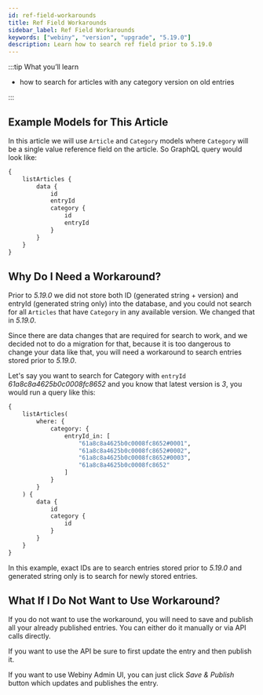 ```yaml
---
id: ref-field-workarounds
title: Ref Field Workarounds
sidebar_label: Ref Field Workarounds
keywords: ["webiny", "version", "upgrade", "5.19.0"]
description: Learn how to search ref field prior to 5.19.0
---
```


:::tip What you’ll learn

- how to search for articles with any category version on old entries

:::

## Example Models for This Article

In this article we will use `Article` and `Category` models where `Category` will be a single value reference field on the article.
So GraphQL query would look like:


```graphql
{
	listArticles {
		data {
			id
			entryId
			category {
				id
				entryId
			}
		}
	}
}
```


## Why Do I Need a Workaround?

Prior to *5.19.0* we did not store both ID (generated string + version) and entryId (generated string only) into the database, and you could not search for all `Articles` that have `Category` in any available version.
We changed that in *5.19.0*.

Since there are data changes that are required for search to work, and we decided not to do a migration for that, because it is too dangerous to change your data like that, you will need a workaround to search entries stored prior to *5.19.0*.

Let's say you want to search for Category with `entryId` *61a8c8a4625b0c0008fc8652* and you know that latest version is *3*, you would run a query like this:

```graphql
{
	listArticles(
		where: {
			category: {
				entryId_in: [
					"61a8c8a4625b0c0008fc8652#0001",
					"61a8c8a4625b0c0008fc8652#0002",
					"61a8c8a4625b0c0008fc8652#0003",
					"61a8c8a4625b0c0008fc8652"
				]
			}
		}
	) {
		data {
			id
			category {
				id
			}
		}
	}
}
```
In this example, exact IDs are to search entries stored prior to *5.19.0* and generated string only is to search for newly stored entries.

## What If I Do Not Want to Use Workaround?

If you do not want to use the workaround, you will need to save and publish all your already published entries.
You can either do it manually or via API calls directly.

If you want to use the API be sure to first update the entry and then publish it.

If you want to use Webiny Admin UI, you can just click *Save & Publish* button which updates and publishes the entry.